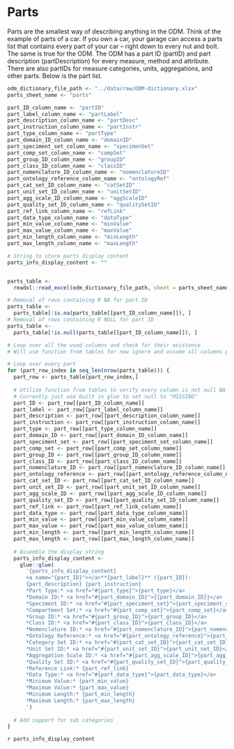 
# Parts 
 Parts are the smallest way of describing anything in the ODM. Think of the example of parts of a car. If you own a car, your garage can access a parts list that contains every part of your car -- right down to every nut and bolt. The same is true for the ODM. 
 The ODM has a part ID (partID) and part description (partDescription) for every measure, method and attribute. There are also partIDs for measure categories, units, aggregations, and other parts. Below is the part list.

```r
odm_dictionary_file_path <- "../data/raw/ODM-dictionary.xlsx"
parts_sheet_name <- "parts"

part_ID_column_name <- "partID"
part_label_column_name <- "partLabel"
part_description_column_name <- "partDesc"
part_instruction_column_name <- "partInstr"
part_type_column_name <- "partType"
part_domain_ID_column_name <- "domainID"
part_speciment_set_column_name <- "specimenSet"
part_comp_set_column_name <- "compSet"
part_group_ID_column_name <- "groupID"
part_class_ID_column_name <- "classID"
part_nomenclature_ID_column_name <- "nomenclatureID"
part_ontology_reference_column_name <- "ontologyRef"
part_cat_set_ID_column_name <- "catSetID"
part_unit_set_ID_column_name <- "unitSetID"
part_agg_scale_ID_column_name <- "aggScaleID"
part_quality_set_ID_column_name <- "qualitySetID"
part_ref_link_column_name <- "refLink"
part_data_type_column_name <- "dataType"
part_min_value_column_name <- "minValue"
part_max_value_column_name <- "maxValue"
part_min_length_column_name <- "minLength"
part_max_length_column_name <- "maxLength"

# String to store parts display content
parts_info_display_content <- ""


parts_table <-
  readxl::read_excel(odm_dictionary_file_path, sheet = parts_sheet_name)

# Removal of rows containing R NA for part ID
parts_table <-
  parts_table[!is.na(parts_table[[part_ID_column_name]]), ]
# Removal of rows containing R NULL for part ID
parts_table <-
  parts_table[!is.null(parts_table[[part_ID_column_name]]), ]

# Loop over all the used columns and check for their existence
# Will use function from tables for now ignore and assume all columns present

# Loop over every part
for (part_row_index in seq_len(nrow(parts_table))) {
  part_row <- parts_table[part_row_index,]
  
  # Utilize function from tables to verify every column is not null NA or "NA"
  # Currently just use built in glue to set null to "MISSING"
  part_ID <- part_row[[part_ID_column_name]]
  part_label <- part_row[[part_label_column_name]]
  part_description <- part_row[[part_description_column_name]]
  part_instruction <- part_row[[part_instruction_column_name]]
  part_type <- part_row[[part_type_column_name]]
  part_domain_ID <- part_row[[part_domain_ID_column_name]]
  part_speciment_set <- part_row[[part_speciment_set_column_name]]
  part_comp_set <- part_row[[part_comp_set_column_name]]
  part_group_ID <- part_row[[part_group_ID_column_name]]
  part_class_ID <- part_row[[part_class_ID_column_name]]
  part_nomenclature_ID <- part_row[[part_nomenclature_ID_column_name]]
  part_ontology_reference <- part_row[[part_ontology_reference_column_name]]
  part_cat_set_ID <- part_row[[part_cat_set_ID_column_name]]
  part_unit_set_ID <- part_row[[part_unit_set_ID_column_name]]
  part_agg_scale_ID <- part_row[[part_agg_scale_ID_column_name]]
  part_quality_set_ID <- part_row[[part_quality_set_ID_column_name]]
  part_ref_link <- part_row[[part_ref_link_column_name]]
  part_data_type <- part_row[[part_data_type_column_name]]
  part_min_value <- part_row[[part_min_value_column_name]]
  part_max_value <- part_row[[part_max_value_column_name]]
  part_min_length <- part_row[[part_min_length_column_name]]
  part_max_length <- part_row[[part_max_length_column_name]]
  
  # Assemble the display string
  parts_info_display_content <-
    glue::glue(
      '{parts_info_display_content}
      <a name="{part_ID}"></a>**{part_label}** ({part_ID}):
      {part_description} {part_instruction}
      *Part Type:* <a href="#{part_type}">{part_type}</a>
      *Domain ID:* <a href="#{part_domain_ID}">{{part_domain_ID}}</a>
      *Speciment ID:* <a href="#{part_speciment_set}">{part_speciment_set}</a>
      *Compartment Set:* <a href="#{part_comp_set}">{part_comp_set}</a>
      *Group ID:* <a href="#{part_group_ID}">{part_group_ID}</a>
      *Class ID:* <a href="#{part_class_ID}">{part_class_ID}</a>
      *Nomenclature ID:* <a href="#{part_nomenclature_ID}">{part_nomenclature_ID}</a>
      *Ontology Reference:* <a href="#{part_ontology_reference}">{part_ontology_reference}</a>
      *Category Set ID:* <a href="#{part_cat_set_ID}">{part_cat_set_ID}</a>
      *Unit Set ID:* <a href="#{part_unit_set_ID}">{part_unit_set_ID}</a>
      *Aggregation Scale ID:* <a href="#{part_agg_scale_ID}">{part_agg_scale_ID}</a>
      *Quality Set ID:* <a href="#{part_quality_set_ID}">{part_quality_set_ID}</a>
      *Reference Link:* {part_ref_link}
      *Data Type:* <a href="#{part_data_type}">{part_data_type}</a>
      *Minimum Value:* {part_min_value}
      *Maximum Value:* {part_max_value}
      *Minimum Length:* {part_min_length}
      *Maximum Length:* {part_max_length}
      ')
  
  # Add support for sub categories
}


```
`r parts_info_display_content`